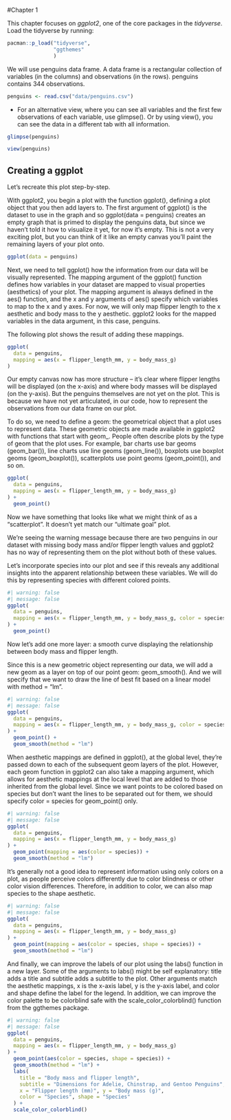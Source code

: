 #Chapter 1


This chapter focuses on *ggplot2*, one of the core packages in the *tidyverse*.
Load the tidyverse by running:

```r
pacman::p_load("tidyverse",
               "ggthemes"
               )
```

We will use penguins data frame. A data frame is a rectangular collection of variables (in the columns) and observations (in the rows). penguins contains 344 observations.

```r
penguins <- read.csv("data/penguins.csv")
```

- For an alternative view, where you can see all variables and the first few observations of each variable, use glimpse().
Or by using view(), you can see the data in a different tab with all information.

```r
glimpse(penguins)
```

```r
view(penguins)
```

## Creating a ggplot

Let’s recreate this plot step-by-step.

With ggplot2, you begin a plot with the function ggplot(), defining a plot object that you then add layers to. The first argument of ggplot() is the dataset to use in the graph and so ggplot(data = penguins) creates an empty graph that is primed to display the penguins data, but since we haven’t told it how to visualize it yet, for now it’s empty. This is not a very exciting plot, but you can think of it like an empty canvas you’ll paint the remaining layers of your plot onto.

```r
ggplot(data = penguins)
```

Next, we need to tell ggplot() how the information from our data will be visually represented. The mapping argument of the ggplot() function defines how variables in your dataset are mapped to visual properties (aesthetics) of your plot. The mapping argument is always defined in the aes() function, and the x and y arguments of aes() specify which variables to map to the x and y axes. For now, we will only map flipper length to the x aesthetic and body mass to the y aesthetic. ggplot2 looks for the mapped variables in the data argument, in this case, penguins.

The following plot shows the result of adding these mappings.

```r
ggplot(
  data = penguins,
  mapping = aes(x = flipper_length_mm, y = body_mass_g)
)
```
Our empty canvas now has more structure – it’s clear where flipper lengths will be displayed (on the x-axis) and where body masses will be displayed (on the y-axis). But the penguins themselves are not yet on the plot. This is because we have not yet articulated, in our code, how to represent the observations from our data frame on our plot.

To do so, we need to define a geom: the geometrical object that a plot uses to represent data. These geometric objects are made available in ggplot2 with functions that start with geom_. People often describe plots by the type of geom that the plot uses. For example, bar charts use bar geoms (geom_bar()), line charts use line geoms (geom_line()), boxplots use boxplot geoms (geom_boxplot()), scatterplots use point geoms (geom_point()), and so on.

```r
ggplot(
  data = penguins,
  mapping = aes(x = flipper_length_mm, y = body_mass_g)
) +
  geom_point()
```
Now we have something that looks like what we might think of as a “scatterplot”. It doesn’t yet match our “ultimate goal” plot.

We’re seeing the warning message because there are two penguins in our dataset with missing body mass and/or flipper length values and ggplot2 has no way of representing them on the plot without both of these values.

Let’s incorporate species into our plot and see if this reveals any additional insights into the apparent relationship between these variables. We will do this by representing species with different colored points.

```r
#| warning: false
#| message: false
ggplot(
  data = penguins,
  mapping = aes(x = flipper_length_mm, y = body_mass_g, color = species)
) +
  geom_point()
```

Now let’s add one more layer: a smooth curve displaying the relationship between body mass and flipper length.

Since this is a new geometric object representing our data, we will add a new geom as a layer on top of our point geom: geom_smooth(). And we will specify that we want to draw the line of best fit based on a linear model with method = "lm".

```r
#| warning: false
#| message: false
ggplot(
  data = penguins,
  mapping = aes(x = flipper_length_mm, y = body_mass_g, color = species)
) +
  geom_point() +
  geom_smooth(method = "lm")
```

When aesthetic mappings are defined in ggplot(), at the global level, they’re passed down to each of the subsequent geom layers of the plot. However, each geom function in ggplot2 can also take a mapping argument, which allows for aesthetic mappings at the local level that are added to those inherited from the global level. Since we want points to be colored based on species but don’t want the lines to be separated out for them, we should specify color = species for geom_point() only.

```r
#| warning: false
#| message: false
ggplot(
  data = penguins,
  mapping = aes(x = flipper_length_mm, y = body_mass_g)
) +
  geom_point(mapping = aes(color = species)) +
  geom_smooth(method = "lm")
```

It’s generally not a good idea to represent information using only colors on a plot, as people perceive colors differently due to color blindness or other color vision differences. Therefore, in addition to color, we can also map species to the shape aesthetic.

```r
#| warning: false
#| message: false
ggplot(
  data = penguins,
  mapping = aes(x = flipper_length_mm, y = body_mass_g)
) +
  geom_point(mapping = aes(color = species, shape = species)) +
  geom_smooth(method = "lm")
```

And finally, we can improve the labels of our plot using the labs() function in a new layer. Some of the arguments to labs() might be self explanatory: title adds a title and subtitle adds a subtitle to the plot. Other arguments match the aesthetic mappings, x is the x-axis label, y is the y-axis label, and color and shape define the label for the legend. In addition, we can improve the color palette to be colorblind safe with the scale_color_colorblind() function from the ggthemes package.

```r
#| warning: false
#| message: false
ggplot(
  data = penguins,
  mapping = aes(x = flipper_length_mm, y = body_mass_g)
) +
  geom_point(aes(color = species, shape = species)) +
  geom_smooth(method = "lm") +
  labs(
    title = "Body mass and flipper length",
    subtitle = "Dimensions for Adelie, Chinstrap, and Gentoo Penguins",
    x = "Flipper length (mm)", y = "Body mass (g)",
    color = "Species", shape = "Species"
  ) +
  scale_color_colorblind()
```

